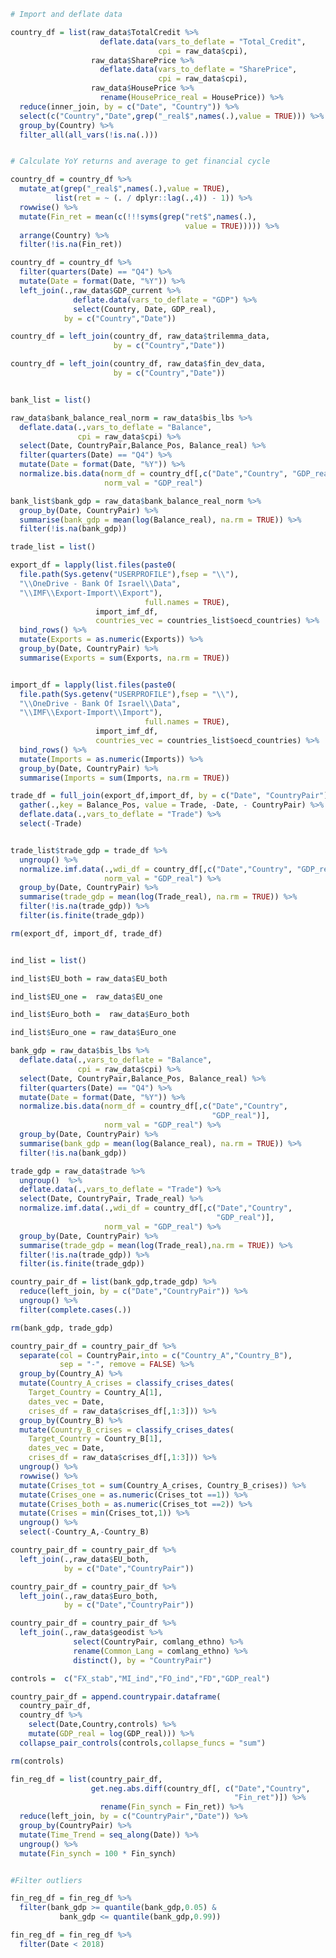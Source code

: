 
<!-- Construct Country level data frame -->

```r

# Import and deflate data

country_df = list(raw_data$TotalCredit %>% 
                    deflate.data(vars_to_deflate = "Total_Credit",
                                 cpi = raw_data$cpi),
                  raw_data$SharePrice %>% 
                    deflate.data(vars_to_deflate = "SharePrice",
                                 cpi = raw_data$cpi),
                  raw_data$HousePrice %>% 
                    rename(HousePrice_real = HousePrice)) %>%
  reduce(inner_join, by = c("Date", "Country")) %>% 
  select(c("Country","Date",grep("_real$",names(.),value = TRUE))) %>% 
  group_by(Country) %>% 
  filter_all(all_vars(!is.na(.)))


# Calculate YoY returns and average to get financial cycle

country_df = country_df %>% 
  mutate_at(grep("_real$",names(.),value = TRUE),
          list(ret = ~ (. / dplyr::lag(.,4)) - 1)) %>% 
  rowwise() %>% 
  mutate(Fin_ret = mean(c(!!!syms(grep("ret$",names(.),
                                       value = TRUE))))) %>% 
  arrange(Country) %>% 
  filter(!is.na(Fin_ret))

country_df = country_df %>%
  filter(quarters(Date) == "Q4") %>%
  mutate(Date = format(Date, "%Y")) %>%
  left_join(.,raw_data$GDP_current %>% 
              deflate.data(vars_to_deflate = "GDP") %>% 
              select(Country, Date, GDP_real),
            by = c("Country","Date"))

```


```r

country_df = left_join(country_df, raw_data$trilemma_data,
                       by = c("Country","Date"))

```


```r

country_df = left_join(country_df, raw_data$fin_dev_data,
                       by = c("Country","Date"))



```


<!-- Construct Country pair level data frame -->


```r

bank_list = list()

raw_data$bank_balance_real_norm = raw_data$bis_lbs %>% 
  deflate.data(.,vars_to_deflate = "Balance",
               cpi = raw_data$cpi) %>%
  select(Date, CountryPair,Balance_Pos, Balance_real) %>%
  filter(quarters(Date) == "Q4") %>% 
  mutate(Date = format(Date, "%Y")) %>% 
  normalize.bis.data(norm_df = country_df[,c("Date","Country", "GDP_real")],
                     norm_val = "GDP_real")

bank_list$bank_gdp = raw_data$bank_balance_real_norm %>% 
  group_by(Date, CountryPair) %>%
  summarise(bank_gdp = mean(log(Balance_real), na.rm = TRUE)) %>%
  filter(!is.na(bank_gdp))


```


```r

trade_list = list()

export_df = lapply(list.files(paste0(
  file.path(Sys.getenv("USERPROFILE"),fsep = "\\"),
  "\\OneDrive - Bank Of Israel\\Data",
  "\\IMF\\Export-Import\\Export"),
                              full.names = TRUE),
                   import_imf_df,
                   countries_vec = countries_list$oecd_countries) %>%
  bind_rows() %>%
  mutate(Exports = as.numeric(Exports)) %>%
  group_by(Date, CountryPair) %>%
  summarise(Exports = sum(Exports, na.rm = TRUE))


import_df = lapply(list.files(paste0(
  file.path(Sys.getenv("USERPROFILE"),fsep = "\\"),
  "\\OneDrive - Bank Of Israel\\Data",
  "\\IMF\\Export-Import\\Import"),
                              full.names = TRUE),
                   import_imf_df,
                   countries_vec = countries_list$oecd_countries) %>%
  bind_rows() %>%
  mutate(Imports = as.numeric(Imports)) %>%
  group_by(Date, CountryPair) %>%
  summarise(Imports = sum(Imports, na.rm = TRUE))

trade_df = full_join(export_df,import_df, by = c("Date", "CountryPair")) %>%
  gather(.,key = Balance_Pos, value = Trade, -Date, - CountryPair) %>%
  deflate.data(.,vars_to_deflate = "Trade") %>%
  select(-Trade)


trade_list$trade_gdp = trade_df %>%
  ungroup() %>%
  normalize.imf.data(.,wdi_df = country_df[,c("Date","Country", "GDP_real")],
                     norm_val = "GDP_real") %>%
  group_by(Date, CountryPair) %>%
  summarise(trade_gdp = mean(log(Trade_real), na.rm = TRUE)) %>%
  filter(!is.na(trade_gdp)) %>%
  filter(is.finite(trade_gdp))

rm(export_df, import_df, trade_df)



```


```r

ind_list = list()

ind_list$EU_both = raw_data$EU_both

ind_list$EU_one =  raw_data$EU_one

ind_list$Euro_both =  raw_data$Euro_both

ind_list$Euro_one = raw_data$Euro_one


```


```r

bank_gdp = raw_data$bis_lbs %>% 
  deflate.data(.,vars_to_deflate = "Balance",
               cpi = raw_data$cpi) %>%
  select(Date, CountryPair,Balance_Pos, Balance_real) %>%
  filter(quarters(Date) == "Q4") %>% 
  mutate(Date = format(Date, "%Y")) %>% 
  normalize.bis.data(norm_df = country_df[,c("Date","Country",
                                             "GDP_real")],
                     norm_val = "GDP_real") %>% 
  group_by(Date, CountryPair) %>%
  summarise(bank_gdp = mean(log(Balance_real), na.rm = TRUE)) %>%
  filter(!is.na(bank_gdp))

trade_gdp = raw_data$trade %>%
  ungroup()  %>% 
  deflate.data(.,vars_to_deflate = "Trade") %>% 
  select(Date, CountryPair, Trade_real) %>% 
  normalize.imf.data(.,wdi_df = country_df[,c("Date","Country",
                                              "GDP_real")],
                     norm_val = "GDP_real") %>%
  group_by(Date, CountryPair) %>%
  summarise(trade_gdp = mean(log(Trade_real),na.rm = TRUE)) %>%
  filter(!is.na(trade_gdp)) %>%
  filter(is.finite(trade_gdp))

country_pair_df = list(bank_gdp,trade_gdp) %>%
  reduce(left_join, by = c("Date","CountryPair")) %>% 
  ungroup() %>% 
  filter(complete.cases(.))

rm(bank_gdp, trade_gdp)


```


```r

country_pair_df = country_pair_df %>%
  separate(col = CountryPair,into = c("Country_A","Country_B"),
           sep = "-", remove = FALSE) %>%
  group_by(Country_A) %>%
  mutate(Country_A_crises = classify_crises_dates(
    Target_Country = Country_A[1],
    dates_vec = Date,
    crises_df = raw_data$crises_df[,1:3])) %>%
  group_by(Country_B) %>%
  mutate(Country_B_crises = classify_crises_dates(
    Target_Country = Country_B[1],
    dates_vec = Date,
    crises_df = raw_data$crises_df[,1:3])) %>%
  ungroup() %>%
  rowwise() %>%
  mutate(Crises_tot = sum(Country_A_crises, Country_B_crises)) %>%
  mutate(Crises_one = as.numeric(Crises_tot ==1)) %>%
  mutate(Crises_both = as.numeric(Crises_tot ==2)) %>%
  mutate(Crises = min(Crises_tot,1)) %>%
  ungroup() %>%
  select(-Country_A,-Country_B)

```


```r

country_pair_df = country_pair_df %>%
  left_join(.,raw_data$EU_both,
            by = c("Date","CountryPair"))

country_pair_df = country_pair_df %>%
  left_join(.,raw_data$Euro_both,
            by = c("Date","CountryPair"))

```


```r

country_pair_df = country_pair_df %>%
  left_join(.,raw_data$geodist %>%
              select(CountryPair, comlang_ethno) %>%
              rename(Common_Lang = comlang_ethno) %>%
              distinct(), by = "CountryPair")
```


```r

controls =  c("FX_stab","MI_ind","FO_ind","FD","GDP_real")

country_pair_df = append.countrypair.dataframe(
  country_pair_df,
  country_df %>%
    select(Date,Country,controls) %>%
    mutate(GDP_real = log(GDP_real))) %>%
  collapse_pair_controls(controls,collapse_funcs = "sum")

rm(controls)


```


<!-- Construct regression dataset -->

```r

fin_reg_df = list(country_pair_df,
                  get.neg.abs.diff(country_df[, c("Date","Country",
                                                  "Fin_ret")]) %>%
                    rename(Fin_synch = Fin_ret)) %>%
  reduce(left_join, by = c("CountryPair","Date")) %>%
  group_by(CountryPair) %>%
  mutate(Time_Trend = seq_along(Date)) %>%
  ungroup() %>%
  mutate(Fin_synch = 100 * Fin_synch)


#Filter outliers

fin_reg_df = fin_reg_df %>% 
  filter(bank_gdp >= quantile(bank_gdp,0.05) &
           bank_gdp <= quantile(bank_gdp,0.99))

fin_reg_df = fin_reg_df %>% 
  filter(Date < 2018)


```

